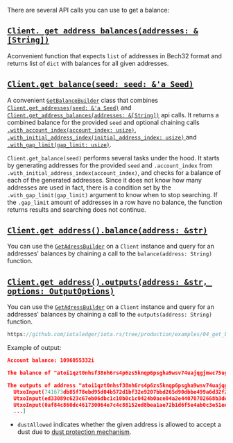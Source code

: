 There are several API calls you can use to get a balance:

## [`Client. get_address_balances(addresses: &[String])`](https://docs.rs/iota-client/latest/iota_client/client/struct.Client.html#method.get_address_balances)

Aconvenient function that expects `list` of addresses in Bech32 format and returns list of `dict` with balances for all
given addresses.

## [`Client.get_balance(seed: seed: &'a Seed)`](https://docs.rs/iota-client/latest/iota_client/client/struct.Client.html#method.get_balance)

A convenient [`GetBalanceBuilder`](https://docs.rs/iota-client/latest/iota_client/api/struct.GetBalanceBuilder.html#)
class that combines
[`Client.get_addresses(seed: &'a Seed)`](https://docs.rs/iota-client/latest/iota_client/client/struct.Client.html#method.get_addresses)
and
[`Client.get_address_balances(addresses: &[String])`](https://docs.rs/iota-client/latest/iota_client/client/struct.Client.html#method.get_address_balances)
api calls. It returns a combined balance for the provided `seed` and optional chaining calls
[`.with_account_index(account_index: usize)`](https://docs.rs/iota-client/latest/iota_client/api/struct.GetBalanceBuilder.html#method.with_account_index),
[`.with_initial_address_index(initial_address_index: usize)` ](https://docs.rs/iota-client/latest/iota_client/api/struct.GetBalanceBuilder.html#method.with_initial_address_index)
and
[`.with_gap_limit(gap_limit: usize)`](https://docs.rs/iota-client/latest/iota_client/api/struct.GetBalanceBuilder.html#method.with_gap_limit).

`Client.get_balance(seed)` performs several tasks under the hood. It starts by generating addresses for the provided
`seed` and `.account_index` from `.with_initial_address_index(account_index)`, and checks for a balance of each of the
generated addresses. Since it does not know how many addresses are used in fact, there is a condition set by the
`.with_gap_limit(gap_limit)` argument to know when to stop searching. If the `.gap_limit` amount of addresses in a row
have no balance, the function returns results and searching does not continue.

## [`Client.get_address().balance(address: &str)`](./../api_reference.md#balanceaddress-balanceaddressresponse)

You can use the [`GetAdressBuilder`](https://docs.rs/iota-client/latest/iota_client/node/struct.GetAddressBuilder.html)
on a `Client` instance and query for an addresses' balances by chaining a call to the `balance(address: String)`
function.

## [`Client.get_address().outputs(address: &str, options: OutputOptions)`](./../api_reference.md#balanceaddress-balanceaddressresponse)

You can use the [`GetAdressBuilder`](https://docs.rs/iota-client/latest/iota_client/node/struct.GetAddressBuilder.html)
on a `Client` instance and query for an addresses' balances by chaining a call to the `outputs(address: String)`
function.

```rust reference
https://github.com/iotaledger/iota.rs/tree/production/examples/04_get_balance.rs
```

Example of output:

```json
Account balance: 1096055332i

The balance of "atoi1qzt0nhsf38nh6rs4p6zs5knqp6psgha9wsv74uajqgjmwc75ugupx3y7x0r" is 451055332i

The outputs of address "atoi1qzt0nhsf38nh6rs4p6zs5knqp6psgha9wsv74uajqgjmwc75ugupx3y7x0r" are: [
  UtxoInput(741673db85f78ebd95d04b572d1bf32e9207bbd265d90dbbe499a6d32f2b25470000),
  UtxoInput(ed33089c623c67eb06dbc1c10b0c1c0424b0ace04a2e44070702668b3de440c80000),
  UtxoInput(0af84c860dc461730064e7c4c88152ed8bea1ae72b1d6f5e4ab0c3e51ed185b70100),
  ...]
```

- `dustAllowed` indicates whether the given address is allowed to accept a dust due to
  [dust protection mechanism](https://wiki.iota.org/chrysalis-docs/faq#what-is-dust-protection-and-how-does-it-work).
